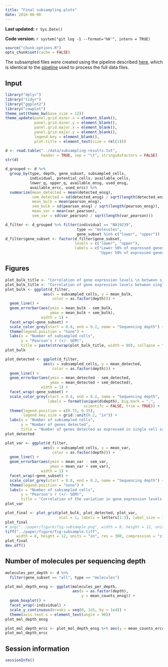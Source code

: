 ```yaml
---
title: "Final subsampling plots"
date: 2016-06-06
---
```


**Last updated:** `r Sys.Date()`

**Code version:** `r system("git log -1 --format='%H'", intern = TRUE)`

```r
source("chunk-options.R")
opts_chunk$set(cache = FALSE)
```

The subsampled files were created using the pipeline described [here](subsample.html), which is identical to the [pipeline](process-samples.html) used to process the full data files.

## Input

```r
library("dplyr")
library("tidyr")
library("ggplot2")
library("cowplot")
theme_set(theme_bw(base_size = 12))
theme_update(panel.grid.minor.x = element_blank(),
             panel.grid.minor.y = element_blank(),
             panel.grid.major.x = element_blank(),
             panel.grid.major.y = element_blank(),
             legend.key = element_blank(),
             plot.title = element_text(size = rel(1)))
```

```r
d <- read.table("../data/subsampling-results.txt",
                header = TRUE, sep = "\t", stringsAsFactors = FALSE)
str(d)
```

```r
d_grouped <- d %>%
  group_by(type, depth, gene_subset, subsampled_cells,
           individual, potential_cells, available_cells,
           lower_q, upper_q, available_ensg, used_ensg,
           available_ercc, used_ercc) %>%
  summarize(mean_detected = mean(detected_ensg),
            sem_detected = sd(detected_ensg) / sqrt(length(detected_ensg)),
            mean_bulk = mean(pearson_ensg),
            sem_bulk = sd(pearson_ensg) / sqrt(length(pearson_ensg)),
            mean_var = mean(var_pearson),
            sem_var = sd(var_pearson) / sqrt(length(var_pearson)))
```

```r
d_filter <- d_grouped %>% filter(individual == "NA19239",
                                type == "molecules",
                                gene_subset %in% c("lower", "upper"))
d_filter$gene_subset <- factor(d_filter$gene_subset,
                               levels = c("lower", "upper"),
                               labels = c("Lower 50% of expressed genes",
                                          "Upper 50% of expressed genes"))
```

## Figures

```r
plot_bulk_title <- "Correlation of gene expression levels \n between single cells and the corresponding bulk samples"
plot_bulk_title <- "Correlation of gene expression levels between single cells and the corresponding bulk samples"
plot_bulk <- ggplot(d_filter,
                 aes(x = subsampled_cells, y = mean_bulk,
                     color = as.factor(depth))) +
  geom_line() +
  geom_errorbar(aes(ymin = mean_bulk - sem_bulk,
                    ymax = mean_bulk + sem_bulk),
                width = 1) +
  facet_wrap(~gene_subset) +
  scale_color_grey(start = 0.8, end = 0.2, name = "Sequencing depth") +
  theme(legend.position = "none") +
  labs(x = "Number of subsampled cells",
       y = "Pearson's r (+/- SEM)",
       title = paste(strwrap(plot_bulk_title, width = 80), collapse = "\n"))
plot_bulk
```

```r
plot_detected <- ggplot(d_filter,
                 aes(x = subsampled_cells, y = mean_detected,
                     color = as.factor(depth))) +
  geom_line() +
  geom_errorbar(aes(ymin = mean_detected - sem_detected,
                    ymax = mean_detected + sem_detected),
                width = 1) +
  facet_wrap(~gene_subset) +
  scale_color_grey(start = 0.8, end = 0.2, name = "Sequencing depth",
                   labels = format(unique(d$depth), big.mark = ",",
                                   scientifc = FALSE, trim = TRUE)) +
  theme(legend.position = c(0.75, 0.35),
        legend.key.size = grid::unit(0.2, "in")) +
  labs(x = "Number of subsampled cells",
       y = "Number of genes detected",
       title = "Number of genes detected as expressed in single cell samples \n at different sequence coverage")
plot_detected
```

```r
plot_var <- ggplot(d_filter,
                 aes(x = subsampled_cells, y = mean_var,
                     color = as.factor(depth))) +
  geom_line() +
  geom_errorbar(aes(ymin = mean_var - sem_var,
                    ymax = mean_var + sem_var),
                width = 1) +
  facet_wrap(~gene_subset) +
  scale_color_grey(start = 0.8, end = 0.2, name = "Sequencing depth") +
  theme(legend.position = "none") +
  labs(x = "Number of subsampled cells",
       y = "Pearson's r (+/- SEM)",
       title = "Correlation of the variation in gene expression levels \n between subsets of single cells and the entire single cell dataset")
plot_var
```

```r
plot_final <- plot_grid(plot_bulk, plot_detected, plot_var,
                        ncol = 1, labels = letters[1:3], label_size = 12)
plot_final
# png("../paper/figure/fig-subsample.png", width = 8, height = 12, units = "in", res = 300)
tiff("../paper/figure/fig-subsample.tiff",
     width = 8, height = 12, units = "in", res = 300, compression = "zip")
plot_final
dev.off()
```

## Number of molecules per sequencing depth

```r
molecules_per_depth <- d %>%
  filter(gene_subset == "all", type == "molecules")
```

```r
plot_mol_depth_ensg <- ggplot(molecules_per_depth,
                              aes(x = as.factor(depth),
                                  y = mean_counts_ensg)) +
  geom_boxplot() +
  facet_wrap(~individual) +
  scale_y_continuous(breaks = seq(0, 1e5, by = 1e4)) +
  theme(axis.text.x = element_text(angle = 90))
plot_mol_depth_ensg
```

```r
plot_mol_depth_ercc <- plot_mol_depth_ensg %+% aes(y = mean_counts_ercc)
plot_mol_depth_ercc
```


## Session information

```r
sessionInfo()
```
